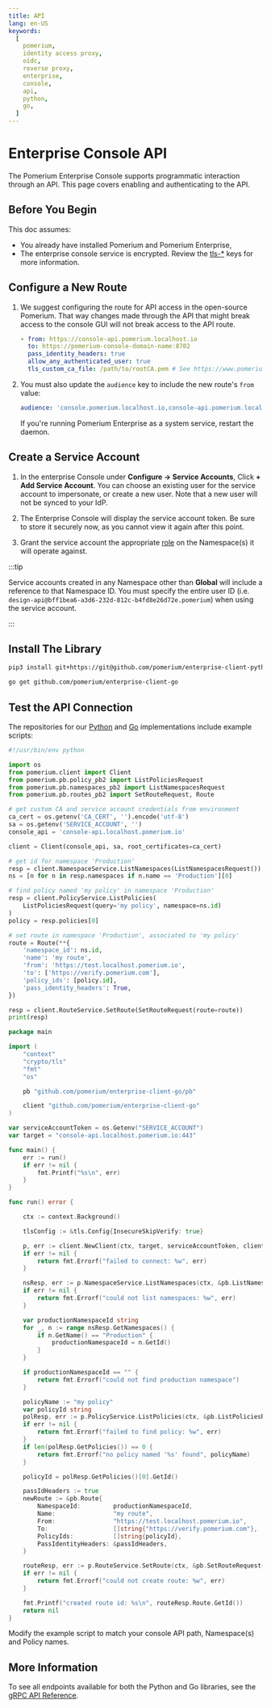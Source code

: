 ```yaml
---
title: API
lang: en-US
keywords:
  [
    pomerium,
    identity access proxy,
    oidc,
    reverse proxy,
    enterprise,
    console,
    api,
    python,
    go,
  ]
---
```



# Enterprise Console API

The Pomerium Enterprise Console supports programmatic interaction through an API. This page covers enabling and authenticating to the API.

## Before You Begin

This doc assumes:

- You already have installed Pomerium and Pomerium Enterprise,
- The enterprise console service is encrypted. Review the [tls-*] keys for more information.

## Configure a New Route

1. We suggest configuring the route for API access in the open-source Pomerium. That way changes made through the API that might break access to the console GUI will not break access to the API route.

   ```yaml
   - from: https://console-api.pomerium.localhost.io
     to: https://pomerium-console-domain-name:8702
     pass_identity_headers: true
     allow_any_authenticated_user: true
     tls_custom_ca_file: /path/to/rootCA.pem # See https://www.pomerium.com/reference/#tls-custom-certificate-authority
   ```

1. You must also update the `audience` key to include the new route's `from` value:

   ```yaml
   audience: 'console.pomerium.localhost.io,console-api.pomerium.localhost.io'
   ```

   If you're running Pomerium Enterprise as a system service, restart the daemon.

## Create a Service Account

1. In the enterprise Console under **Configure -> Service Accounts**, Click **+ Add Service Account**. You can choose an existing user for the service account to impersonate, or create a new user. Note that a new user will not be synced to your IdP.

1. The Enterprise Console will display the service account token. Be sure to store it securely now, as you cannot view it again after this point.

1. Grant the service account the appropriate [role](/docs/enterprise/concepts#rbac-for-enterprise-console-users) on the Namespace(s) it will operate against.

:::tip

Service accounts created in any Namespace other than **Global** will include a reference to that Namespace ID. You must specify the entire user ID (i.e. `design-api@bff1bea6-a3d6-232d-812c-b4fd8e26d72e.pomerium`) when using the service account.

:::

## Install The Library

<Tabs>
<TabItem value="Python" label="Python">

```bash
pip3 install git+https://git@github.com/pomerium/enterprise-client-python
```

</TabItem>
<TabItem value="Go" label="Go">

```bash
go get github.com/pomerium/enterprise-client-go
```

</TabItem>
</Tabs>

## Test the API Connection

The repositories for our [Python][client-py] and [Go][client-go] implementations include example scripts:

<Tabs>
<TabItem value="Python" label="Python">

```python
#!/usr/bin/env python

import os
from pomerium.client import Client
from pomerium.pb.policy_pb2 import ListPoliciesRequest
from pomerium.pb.namespaces_pb2 import ListNamespacesRequest
from pomerium.pb.routes_pb2 import SetRouteRequest, Route

# get custom CA and service account credentials from environment
ca_cert = os.getenv('CA_CERT', '').encode('utf-8')
sa = os.getenv('SERVICE_ACCOUNT', '')
console_api = 'console-api.localhost.pomerium.io'

client = Client(console_api, sa, root_certificates=ca_cert)

# get id for namespace 'Production'
resp = client.NamespaceService.ListNamespaces(ListNamespacesRequest())
ns = [n for n in resp.namespaces if n.name == 'Production'][0]

# find policy named 'my policy' in namespace 'Production'
resp = client.PolicyService.ListPolicies(
    ListPoliciesRequest(query='my policy', namespace=ns.id)
)
policy = resp.policies[0]

# set route in namespace 'Production', associated to 'my policy'
route = Route(**{
    'namespace_id': ns.id,
    'name': 'my route',
    'from': 'https://test.localhost.pomerium.io',
    'to': ['https://verify.pomerium.com'],
    'policy_ids': [policy.id],
    'pass_identity_headers': True,
})

resp = client.RouteService.SetRoute(SetRouteRequest(route=route))
print(resp)
```

</TabItem>
<TabItem value="Go" label="Go">

```go
package main

import (
	"context"
	"crypto/tls"
	"fmt"
	"os"

	pb "github.com/pomerium/enterprise-client-go/pb"

	client "github.com/pomerium/enterprise-client-go"
)

var serviceAccountToken = os.Getenv("SERVICE_ACCOUNT")
var target = "console-api.localhost.pomerium.io:443"

func main() {
	err := run()
	if err != nil {
		fmt.Printf("%s\n", err)
	}
}

func run() error {

	ctx := context.Background()

	tlsConfig := &tls.Config{InsecureSkipVerify: true}

	p, err := client.NewClient(ctx, target, serviceAccountToken, client.WithTlsConfig(tlsConfig))
	if err != nil {
		return fmt.Errorf("failed to connect: %w", err)
	}

	nsResp, err := p.NamespaceService.ListNamespaces(ctx, &pb.ListNamespacesRequest{})
	if err != nil {
		return fmt.Errorf("could not list namespaces: %w", err)
	}

	var productionNamespaceId string
	for _, n := range nsResp.GetNamespaces() {
		if n.GetName() == "Production" {
			productionNamespaceId = n.GetId()
		}
	}

	if productionNamespaceId == "" {
		return fmt.Errorf("could not find production namespace")
	}

	policyName := "my policy"
	var policyId string
	polResp, err := p.PolicyService.ListPolicies(ctx, &pb.ListPoliciesRequest{Namespace: productionNamespaceId, Query: &policyName})
	if err != nil {
		return fmt.Errorf("failed to find policy: %w", err)
	}
	if len(polResp.GetPolicies()) == 0 {
		return fmt.Errorf("no policy named '%s' found", policyName)
	}

	policyId = polResp.GetPolicies()[0].GetId()

	passIdHeaders := true
	newRoute := &pb.Route{
		NamespaceId:         productionNamespaceId,
		Name:                "my route",
		From:                "https://test.localhost.pomerium.io",
		To:                  []string{"https://verify.pomerium.com"},
		PolicyIds:           []string{policyId},
		PassIdentityHeaders: &passIdHeaders,
	}

	routeResp, err := p.RouteService.SetRoute(ctx, &pb.SetRouteRequest{Route: newRoute})
	if err != nil {
		return fmt.Errorf("could not create route: %w", err)
	}

	fmt.Printf("created route id: %s\n", routeResp.Route.GetId())
	return nil
}
```

</TabItem>
</Tabs>

Modify the example script to match your console API path, Namespace(s) and Policy names.

[tls-*]: /docs/enterprise/reference/config.md#tls-ca
[client-py]: https://github.com/pomerium/enterprise-client-python
[client-go]: https://github.com/pomerium/enterprise-client-go

## More Information

To see all endpoints available for both the Python and Go libraries, see the [gRPC API Reference](https://github.com/pomerium/enterprise-client/blob/update_docs_template/API.md).

